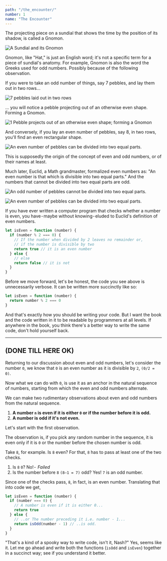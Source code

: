 ```yaml
---
path: "/the_encounter/"
number: 1
name: "The Encounter"
---
```


The projecting piece on a sundial that shows the time by the position of its shadow, is called a Gnomon.

![A Sundial and its Gnomon](1.png)

Gnomon, like "Hat," is just an English word; it's not a specific term for a piece of sundial's anatomy. For example, Gnomon is also the word the Greeks used for odd numbers. Possibly because of the following observation.

If you were to take an odd number of things, say 7 pebbles, and lay them out in two rows…

![7 pebbles laid out in two rows](2.png)

… you will notice a pebble projecting out of an otherwise even shape. Forming a Gnomon.

![1 Pebble projects out of an otherwise even shape; forming a Gnomon](3.png)

And conversely, if you lay an even number of pebbles, say 8, in two rows, you'll find an even rectangular shape.

![An even number of pebbles can be divided into two equal parts.](4.png)

This is supposedly the origin of the concept of even and odd numbers, or of their names at least.

Much later, Euclid, a Math grandmaster, formalized even numbers as: "An even number is that which is divisible into two equal parts." And the numbers that cannot be divided into two equal parts are odd.

![An odd number of pebbles cannot be divided into two equal parts.](5.png)

![An even number of pebbles can be divided into two equal parts.](6.png)

If you have ever written a computer program that checks whether a number is even, you have - maybe without knowing - eluded to Euclid's definition of even numbers.

```javascript
let isEven = function (number) {
  if (number % 2 === 0) {
    // If the number when divided by 2 leaves no remainder or,
    // if the number is divisible by two
    return true // it is an even number
  } else {
    // else
    return false // it is not
  }
}
```

Before we move forward, let's be honest, the code you see above is unnecessarily verbose. It can be written more succinctly like so:

```javascript
let isEven = function (number) {
  return number % 2 === 0
}
```

And that's exactly how you should be writing your code. But I want the book and the code written in it to be readable by programmers at all levels. If anywhere in the book, you think there's a better way to write the same code, don't hold yourself back.

---

## (DONE TILL HERE OK)

Returning to our discussion about even and odd numbers, let's consider the number `0`, we know that `0` is an even number as it is divisible by `2`, `(0/2 = 0)`.

Now what we can do with `0`, is use it as an anchor in the natural sequence of numbers, starting from which the even and odd numbers alternate.

We can make two rudimentary observations about even and odd numbers from the natural sequence.

1. **A number `n` is even if it is either `0` or if the number before it is odd.**
2. **A number is odd if it's not even.**

Let's start with the first observation.

The observation is, if you pick any random number in the sequence, it is even only if it is `0` or the number before the chosen number is odd.

Take `8`, for example. Is `8` even? For that, `8` has to pass at least one of the two checks.

1.  Is `8` `0`? No! -  _Failed_
2.  Is the number before `8` `(8–1 = 7)` odd? Yes! `7` is an odd number.

Since one of the checks pass, `8`, in fact, is an even number.
Translating that into code we get,

```javascript
let isEven = function (number) {
  if (number === 0) {
    // A number is even if it is either 0...
    return true
  } else {
    // ..or The number preceding it i.e. number - 1...
    return isOdd(number - 1) // ..is odd.
  }
}
```

"That's a kind of a spooky way to write code, isn't it, Nash?" Yes, seems like it. Let me go ahead and write both the functions (`isOdd` and `isEven`) together in a succinct way; see if you understand it better.
